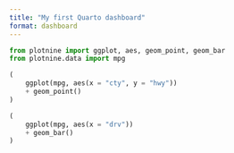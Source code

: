```yaml
---
title: "My first Quarto dashboard"
format: dashboard
---
```


```python
from plotnine import ggplot, aes, geom_point, geom_bar
from plotnine.data import mpg
```

```python
(
    ggplot(mpg, aes(x = "cty", y = "hwy"))
    + geom_point()
)
```

```python
(
    ggplot(mpg, aes(x = "drv"))
    + geom_bar()
)
```

